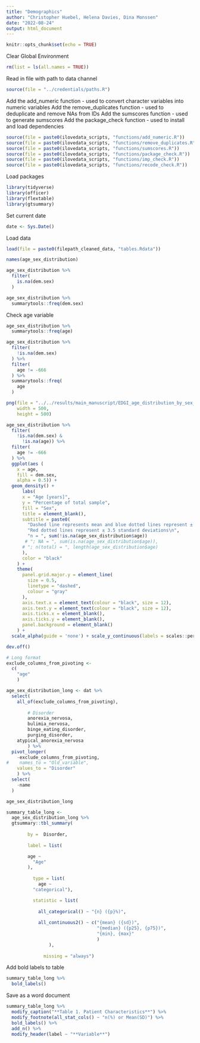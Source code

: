 ```yaml
---
title: "Demographics"
author: "Christopher Huebel, Helena Davies, Dina Monssen"
date: "2022-08-24"
output: html_document
---
```


```r
knitr::opts_chunk$set(echo = TRUE)
```

Clear Global Environment

```r
rm(list = ls(all.names = TRUE)) 
```

Read in file with path to data channel
```r
source(file = "../credentials/paths.R")
```

Add the add_numeric function - used to convert character variables into numeric variables
Add the remove_duplicates function - used to deduplicate and remove NAs from IDs
Add the sumscores function - used to generate sumscores
Add the package_check function - used to install and load dependencies
```r
source(file = paste0(ilovedata_scripts, "functions/add_numeric.R"))
source(file = paste0(ilovedata_scripts, "functions/remove_duplicates.R"))
source(file = paste0(ilovedata_scripts, "functions/sumscores.R"))
source(file = paste0(ilovedata_scripts, "functions/package_check.R"))
source(file = paste0(ilovedata_scripts, "functions/imp_check.R"))
source(file = paste0(ilovedata_scripts, "functions/recode_check.R"))
```

Load packages

```r
library(tidyverse)
library(officer)
library(flextable)
library(gtsummary)
```

Set current date

```r
date <- Sys.Date()
```

Load data

```r
load(file = paste0(filepath_cleaned_data, "tables.Rdata"))
```


```r
names(age_sex_distribution)
```



```r
age_sex_distribution %>%
  filter(
    is.na(dem.sex)
  )
```

```r
age_sex_distribution %>%
  summarytools::freq(dem.sex)
```

Check age variable
```r
age_sex_distribution %>%
  summarytools::freq(age)
```

```r
age_sex_distribution %>%
  filter(
    !is.na(dem.sex)
  ) %>%
  filter(
    age != -666
  ) %>%
  summarytools::freq(
    age
  )
```

```r
png(file = "../../results/main_manuscript/EDGI_age_distribution_by_sex_for_manuscript.png",
    width = 500,
    height = 500)

age_sex_distribution %>%
  filter(
    !is.na(dem.sex) &
      !is.na(age)) %>%
  filter(
    age != -666
  ) %>%
  ggplot(aes (
    x = age,
    fill = dem.sex,
    alpha = 0.5)) + 
  geom_density() +
      labs(
      x = "Age [years]",
      y = "Percentage of total sample",
      fill = "Sex",
      title = element_blank(),
      subtitle = paste0(
        "Dashed line represents mean and blue dotted lines represent ± 1 standard deviation\n",
        "Red dotted lines represent ± 3.5 standard deviations\n",
        "n = ", sum(!is.na(age_sex_distribution$age))
       # "; NA = ", sum(is.na(age_sex_distribution$age)),
      # "; n(total) = ", length(age_sex_distribution$age)
      ),
      color = "black"
    ) +
    theme(
      panel.grid.major.y = element_line(
        size = 0.5,
        linetype = "dashed",
        colour = "gray"
      ),
      axis.text.x = element_text(colour = "black", size = 12),
      axis.text.y = element_text(colour = "black", size = 12),
      axis.ticks.x = element_blank(),
      axis.ticks.y = element_blank(),
      panel.background = element_blank()
    ) +
  scale_alpha(guide = 'none') + scale_y_continuous(labels = scales::percent)

dev.off()
```



```r
# Long format
exclude_columns_from_pivoting <-
  c(
    "age"
    )

age_sex_distribution_long <- dat %>%
  select(
    all_of(exclude_columns_from_pivoting),
         
        # Disorder
        anorexia_nervosa,
        bulimia_nervosa,
        binge_eating_disorder,
        purging_disorder,
    atypical_anorexia_nervosa
        ) %>%
  pivot_longer(
    -exclude_columns_from_pivoting,
#    names_to = "Old_variable",
    values_to = "Disorder"
    ) %>%
  select(
    -name
  )

age_sex_distribution_long
```





```r
summary_table_long <-
  age_sex_distribution_long %>%
  gtsummary::tbl_summary(
        
        by =  Disorder,
        
        label = list(

        age ~
          "Age"
        ),
                
          type = list(
            age ~
          "categorical"),

          statistic = list(
                             
            all_categorical() ~ "{n} ({p}%)",
            
            all_continuous2() ~ c("{mean} ({sd})",
                                  "{median} ({p25}, {p75})",
                                  "{min}, {max}"
                                  )
                ), 
              
              missing = "always") 
```

Add bold labels to table
```r
summary_table_long %>% 
  bold_labels() 
```

Save as a word document
```r
summary_table_long %>% 
  modify_caption("**Table 1. Patient Characteristics**") %>%  
  modify_footnote(all_stat_cols() ~ "n(%) or Mean(SD)") %>% 
  bold_labels() %>% 
  add_n() %>% 
  modify_header(label ~ "**Variable**") 
```


